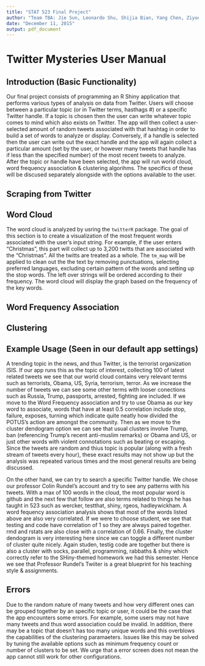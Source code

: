 ```yaml
---
title: "STAT 523 Final Project"
author: "Team TBA: Jie Sun, Leonardo Shu, Shijia Bian, Yang Chen, Ziyue Zeng"
date: "December 11, 2015"
output: pdf_document
---
```


# Twitter Mysteries User Manual #

## Introduction (Basic Functionality)
Our final project consists of programming an R Shiny application that performs various types of analysis on data from Twitter. Users will choose between a particular topic (or in Twitter terms, hasthags #) or a specific Twitter handle. If a topic is chosen then the user can write whatever topic comes to mind which also exists on Twitter. The app will then collect a user-selected amount of random tweets associated with that hashtag in order to build a set of words to analyze or display. Conversely, if a handle is selected then the user can write out the exact handle and the app will again collect a particular amount (set by the user, or however many tweets that handle has if less than the specified number) of the most recent tweets to analyze. After the topic or handle have been selected, the app will run world cloud, word frequency association & clustering algorihms. The specifics of these will be discused separately alongside with the options available to the user.

## Scraping from Twitter

## Word Cloud

The word cloud is analyzed by usring the `twitterR` package. The goal of this section is to create a visualization of the most frequent words associated with the user's input string. For example, if the user enters "Christmas", this part will collect up to 3,200 twitts that are associated with the "Christmas". All the twitts are treated as a whole. The `tm_map` will be applied to clean out the the text by removing punctuations, selecting preferred languages, excluding certain pattern of the words and setting up the stop words. The left over strings will be ordered according to their frequency. The word cloud will display the graph based on the frequency of the key words.

## Word Frequency Association

## Clustering


## Example Usage (Seen in our default app settings)
A trending topic in the news, and thus Twitter, is the terrorist organization ISIS. If our app runs this as the topic of interest, collecting 100 of latest related tweets we see that our world cloud contains very relevant terms such as terrorists, Obama, US, Syria, terrorism, terror. As we increase the number of tweets we can see some other terms with looser conections such as Russia,  Trump, passports, arrested, fighting are included. If we move to the Word Frequency association and try to use Obama as our key word to associate, words that have at least 0.5 correlation include stop, failure, exposes, turning which indicate quite neatly how divided the POTUS's action are amongst the community. Then as we move to the cluster dendogram option we can see that usual clusters involve Trump, ban (referencing Trump's recent anti-muslim remarks) or Obama and US, or just other words with violent connotations such as beating or escaping. Since the tweets are random and thius topic is popular (along with a fresh stream of tweets every hour), these exact results may not show up but the analysis was repeated various times and the most general results are being discussed.

On the other hand, we can try to search a specific Twitter handle. We chose our professor Colin Rundel's account and try to see any patterns with his tweets. With a max of 100 words in the cloud, the most popular word is github and the next few that follow are also terms related to things he has taught in 523 such as wercker, testthat, shiny, rgeos, hadleywickham. A word fequency association analysis shows that most of the words listed above are also very correlated. If we were to choose student, we see that testing and code have correlation of 1 so they are always paired together. rmd and rstats are also close with a correlation of 0.66. Finally, the cluster dendogram is very interesting here since we can toggle a different number of cluster quite nicely. Again studen, testig code are together but there is also a cluster with socks, parallel, programming, rabbaths & shiny which correctly refer to the SHiny-themed homework we had this semester. Hence we see that Professor Rundel's Twiiter is a great blueprint for his teaching style & assignments.

## Errors
Due to the random nature of many tweets and how very different ones can be grouped together by an specific topic or user, it could be the case that the app encounters some errors. For example, some users may not have many tweets and thus word association could be invalid. In addition, there may be a topic that doesn't has too many unique words and this overblows the capabilities of the clustering paramaeters. Issues like this may be solved by tuning the available options such as minimum frequency count or number of clusters to be set. We urge that a error screen does not mean the app cannot still work for other configurations.
